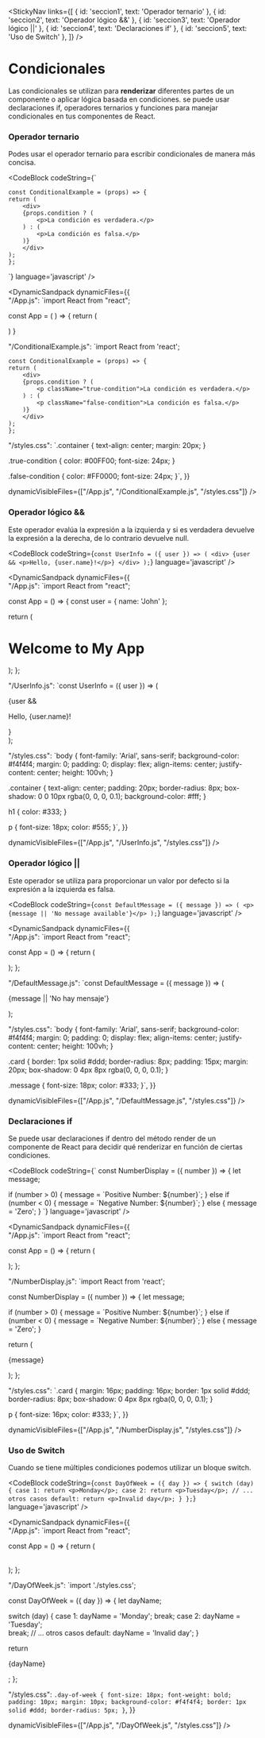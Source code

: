 
<StickyNav
  links={[
    { id: 'seccion1', text: 'Operador ternario' },
    { id: 'seccion2', text: 'Operador lógico &&' },
    { id: 'seccion3', text: 'Operador lógico ||' },
    { id: 'seccion4', text: 'Declaraciones if' },
    { id: 'seccion5', text: 'Uso de Switch' },
  ]}
/>

# Condicionales

 Las condicionales se utilizan para **renderizar** diferentes partes de un componente o aplicar lógica basada en condiciones. 
 se puede usar declaraciones if, operadores ternarios y funciones para manejar condicionales en tus componentes de React.

<a id="seccion1"></a>
### Operador ternario

Podes usar el operador ternario para escribir condicionales de manera más concisa.

<CodeBlock
  codeString={`

    const ConditionalExample = (props) => {
    return (
        <div>
        {props.condition ? (
            <p>La condición es verdadera.</p>
        ) : (
            <p>La condición es falsa.</p>
        )}
        </div>
    );
    };

  `} 
  language='javascript'
/>

<DynamicSandpack
dynamicFiles={{    
"/App.js": 
`import React from "react";

const App = ( ) => {
  return (
    <div className="container">
      <ConditionalExample condition={false}/>
    </div>
  )
}


"/ConditionalExample.js":
`import React from 'react';

    const ConditionalExample = (props) => {
    return (
        <div>
        {props.condition ? (
            <p className="true-condition">La condición es verdadera.</p>
        ) : (
            <p className="false-condition">La condición es falsa.</p>
        )}
        </div>
    );
    };


"/styles.css": 
`.container {
  text-align: center;
  margin: 20px;
}

.true-condition {
  color: #00FF00;
  font-size: 24px;
}

.false-condition {
  color: #FF0000;
  font-size: 24px;
}`,
  }}
  
  dynamicVisibleFiles={["/App.js", "/ConditionalExample.js", "/styles.css"]}
/>

<a id="seccion2"></a>
### Operador lógico &&

Este operador evalúa la expresión a la izquierda y si es verdadera devuelve la expresión a la derecha, de lo contrario devuelve null.

<CodeBlock
  codeString={`
  const UserInfo = ({ user }) => (
    <div>
      {user && <p>Hello, {user.name}!</p>}
    </div>
  );
  `} 
  language='javascript'
/>

<DynamicSandpack
dynamicFiles={{    
"/App.js": 
`import React from "react";

const App = () => {
  const user = { name: 'John' };

  return (
    <div>
      <h1>Welcome to My App</h1>
      <UserInfo user={user} />
    </div>
  );
};


"/UserInfo.js":
`const UserInfo = ({ user }) => (
    <div>
      {user && <p>Hello, {user.name}!</p>}
    </div>
  );


"/styles.css": 
`body {
  font-family: 'Arial', sans-serif;
  background-color: #f4f4f4;
  margin: 0;
  padding: 0;
  display: flex;
  align-items: center;
  justify-content: center;
  height: 100vh;
}

.container {
  text-align: center;
  padding: 20px;
  border-radius: 8px;
  box-shadow: 0 0 10px rgba(0, 0, 0, 0.1);
  background-color: #fff;
}

h1 {
  color: #333;
}

p {
  font-size: 18px;
  color: #555;
}`,
  }}
  
  dynamicVisibleFiles={["/App.js", "/UserInfo.js", "/styles.css"]}
/>

<a id="seccion3"></a>
### Operador lógico ||

Este operador se utiliza para proporcionar un valor por defecto si la expresión a la izquierda es falsa.

<CodeBlock
  codeString={`
  const DefaultMessage = ({ message }) => (
    <p>{message || 'No message available'}</p>
  );
  `} 
  language='javascript'
/>

<DynamicSandpack
dynamicFiles={{    
"/App.js": 
`import React from "react";

const App = () => {
  return (
    <div>
      <DefaultMessage message="Este es un mensaje desde App" />
      <DefaultMessage message="" />
    </div>
  );
};


"/DefaultMessage.js":
`const DefaultMessage = ({ message }) => (
    <div className="card">
      <p className="message">{message || 'No hay mensaje'}</p>
    </div>
  );


"/styles.css": 
`body {
  font-family: 'Arial', sans-serif;
  background-color: #f4f4f4;
  margin: 0;
  padding: 0;
  display: flex;
  align-items: center;
  justify-content: center;
  height: 100vh;
}

.card {
  border: 1px solid #ddd;
  border-radius: 8px;
  padding: 15px;
  margin: 20px;
  box-shadow: 0 4px 8px rgba(0, 0, 0, 0.1);
}

.message {
  font-size: 18px;
  color: #333;
}`,
  }}
  
  dynamicVisibleFiles={["/App.js", "/DefaultMessage.js", "/styles.css"]}
/>

<a id="seccion4"></a>
### Declaraciones if

 Se puede usar declaraciones if dentro del método render de un componente de React para decidir qué renderizar en función de ciertas condiciones.

 <CodeBlock
  codeString={`
  const NumberDisplay = ({ number }) => {
  let message;

  if (number > 0) {
    message = \`Positive Number: \${number}\`\;
  } else if (number < 0) {
    message = \`Negative Number: \${number}\`\;
  } else {
    message = 'Zero';
  }
  `} 
  language='javascript'
/>

<DynamicSandpack
dynamicFiles={{    
"/App.js": 
`import React from "react";

const App = () => {
  return (
    <div>
      <NumberDisplay  />
      <NumberDisplay  number={1} />
      <NumberDisplay  number={-1} />
    </div>
  );
};


"/NumberDisplay.js":
`import React from 'react';

const NumberDisplay = ({ number }) => {
  let message;

  if (number > 0) {
    message = \`Positive Number: \${number}\`\;
  } else if (number < 0) {
    message = \`Negative Number: \${number}\`\;
  } else {
    message = 'Zero';
  }

  return (
    <div className="card">
      <p>{message}</p>
    </div>
  );
};


"/styles.css": 
`.card {
  margin: 16px;
  padding: 16px;
  border: 1px solid #ddd;
  border-radius: 8px;
  box-shadow: 0 4px 8px rgba(0, 0, 0, 0.1);
}

p {
  font-size: 16px;
  color: #333;
}`,
  }}
  
  dynamicVisibleFiles={["/App.js", "/NumberDisplay.js", "/styles.css"]}
/>

<a id="seccion5"></a>
### Uso de Switch

Cuando se tiene múltiples condiciones podemos utilizar un bloque switch.

<CodeBlock
  codeString={`
  const DayOfWeek = ({ day }) => {
    switch (day) {
      case 1:
        return <p>Monday</p>;
      case 2:
        return <p>Tuesday</p>;
      // ... otros casos
      default:
        return <p>Invalid day</p>;
    }
  };
  `} 
  language='javascript'
/>

<DynamicSandpack
dynamicFiles={{    
"/App.js": 
`import React from "react";

const App = () => {
  return (
    <div>
      <DayOfWeek  />
      <DayOfWeek  day={1}/>
      <DayOfWeek  day={2}/>      
    </div>
  );
};


"/DayOfWeek.js":
`import './styles.css';

const DayOfWeek = ({ day }) => {
  let dayName;

  switch (day) {
    case 1:
      dayName = 'Monday';
      break;
    case 2:
      dayName = 'Tuesday';      
      break;
    // ... otros casos
    default:
      dayName = 'Invalid day';
  }

  return <p className="day-of-week">{dayName}</p>;
};


"/styles.css": 
`.day-of-week {
  font-size: 18px;
  font-weight: bold;
  padding: 10px;
  margin: 10px;
  background-color: #f4f4f4;
  border: 1px solid #ddd;
  border-radius: 5px;
}`,
  }}
  
  dynamicVisibleFiles={["/App.js", "/DayOfWeek.js", "/styles.css"]}
/>